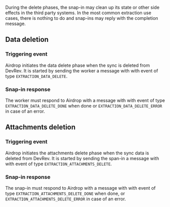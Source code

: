 During the delete phases, the snap-in may clean up its state or other side effects in the third party systems.
In the most common extraction use cases, there is nothing to do and snap-ins may reply with the completion message.

## Data deletion

### Triggering event

Airdrop initiates the data delete phase when the sync is deleted from DevRev.
It is started by sending the worker a message with with event of type `EXTRACTION_DATA_DELETE`.

### Snap-in response

The worker must respond to Airdrop with a message with with event of type `EXTRACTION_DATA_DELETE_DONE` when done or
`EXTRACTION_DATA_DELETE_ERROR` in case of an error.

## Attachments deletion


### Triggering event

Airdrop initiates the attachments delete phase when the sync data is deleted from DevRev.
It is started by sending the span-in a message with with event of type `EXTRACTION_ATTACHMENTS_DELETE`.

### Snap-in response

The snap-in must respond to Airdrop with a message with with event of type `EXTRACTION_ATTACHMENTS_DELETE_DONE` when done,
or `EXTRACTION_ATTACHMENTS_DELETE_ERROR` in case of an error.

